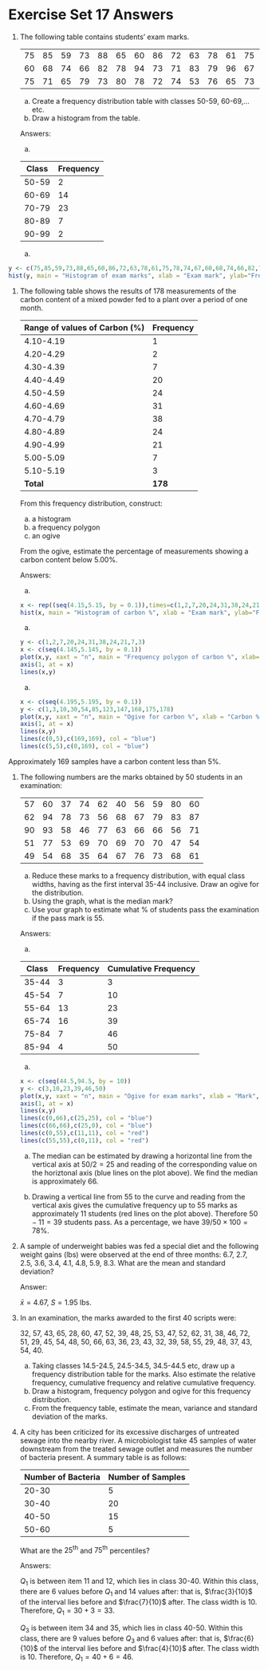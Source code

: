 # Exercise Set 17 Answers {.unlisted .unnumbered}

1. The following table contains students' exam marks.

    |   |   |   |   |   |   |   |   |   |   |   |   |   |   |   |   |
    |---|---|---|---|---|---|---|---|---|---|---|---|---|---|---|---|
    |75|85|59|73|88|65|60|86|72|63|78|61|75|78|74|67|
    |60|68|74|66|82|78|94|73|71|83|79|96|67|62|75|81|
    |75|71|65|79|73|80|78|72|74|53|76|65|73|67|72|63|

    a. Create a frequency distribution table with classes 50-59, 60-69,... etc.
    a. Draw a histogram from the table.

    Answers:
    a.

    | Class | Frequency |
    |---|---|
    | 50-59 | 2|
    | 60-69 |14|
    | 70-79 |23|
    | 80-89 | 7|
    | 90-99 | 2|

    a.

```r
y <- c(75,85,59,73,88,65,60,86,72,63,78,61,75,78,74,67,60,68,74,66,82,78,94,73,71,83,79,96,67,62,75,81,75,71,65,79,73,80,78,72,74,53,76,65,73,67,72,63)
hist(y, main = "Histogram of exam marks", xlab = "Exam mark", ylab="Frequency",breaks = c(50,60,70,80,90,100), ylim=c(0,25))
```



1. The following table shows the results of 178 measurements of the carbon content of a mixed powder fed to a plant over a period of one month.

    |Range of values of Carbon (%)| Frequency|
    |---|---|
    |4.10-4.19 |1|
    |4.20-4.29 |2|
    |4.30-4.39 |7|
    |4.40-4.49 |20|
    |4.50-4.59 |24|
    |4.60-4.69 |31|
    |4.70-4.79 |38|
    |4.80-4.89 |24|
    |4.90-4.99 |21|
    |5.00-5.09 |7|
    |5.10-5.19 |3|
    |**Total** |**178**|

    From this frequency distribution, construct:
    a. a histogram
    a. a frequency polygon
    a. an ogive

    From the ogive, estimate the percentage of measurements showing a carbon content below 5.00%.

    Answers:

    a. 
```r
x <- rep((seq(4.15,5.15, by = 0.1)),times=c(1,2,7,20,24,31,38,24,21,7,3))
hist(x, main = "Histogram of carbon %", xlab = "Exam mark", ylab="Frequency",breaks = c(4.10,4.20,4.30,4.40,4.50,4.60,4.70,4.80,4.90,5.00,5.10,5.20), xlim=c(4.1,5.2), ylim=c(0,40))
```

    a. 
```r
y <- c(1,2,7,20,24,31,38,24,21,7,3)
x <- c(seq(4.145,5.145, by = 0.1))
plot(x,y, xaxt = "n", main = "Frequency polygon of carbon %", xlab="Carbon %", ylab="Frequency")
axis(1, at = x)
lines(x,y)
```

    a. 
```r
x <- c(seq(4.195,5.195, by = 0.1))
y <- c(1,3,10,30,54,85,123,147,168,175,178)
plot(x,y, xaxt = "n", main = "Ogive for carbon %", xlab = "Carbon %", ylab = "Cumulative Frequency")
axis(1, at = x)
lines(x,y)
lines(c(0,5),c(169,169), col = "blue")
lines(c(5,5),c(0,169), col = "blue")
```

Approximately 169 samples have a carbon content less than 5%.

1. The following numbers are the marks obtained by 50 students in an
examination:

    |   |   |   |   |   |   |   |   |   |   |
    |---|---|---|---|---|---|---|---|---|---|
    | 57| 60| 37| 74| 62| 40| 56| 59| 80| 60|
    | 62| 94| 78| 73| 56| 68| 67| 79| 83| 87|
    | 90| 93| 58| 46| 77| 63| 66| 66| 56| 71|
    | 51| 77| 53| 69| 70| 69| 70| 70| 47| 54|
    | 49| 54| 68| 35| 64| 67| 76| 73| 68| 61|

    a. Reduce these marks to a frequency distribution, with equal class widths, having as the first interval 35-44 inclusive. Draw an ogive for the distribution.
    a. Using the graph, what is the median mark?
    a. Use your graph to estimate what % of students pass the examination if the pass mark is 55.

    Answers:

    a. 

    | Class | Frequency | Cumulative Frequency |
    |---|---|---|
    |35-44| 3| 3|
    |45-54| 7|10|
    |55-64|13|23|
    |65-74|16|39|
    |75-84| 7|46|
    |85-94| 4|50|

    a. 
```r
x <- c(seq(44.5,94.5, by = 10))
y <- c(3,10,23,39,46,50)
plot(x,y, xaxt = "n", main = "Ogive for exam marks", xlab = "Mark", ylab = "Cumulative Frequency")
axis(1, at = x)
lines(x,y)
lines(c(0,66),c(25,25), col = "blue")
lines(c(66,66),c(25,0), col = "blue")
lines(c(0,55),c(11,11), col = "red")
lines(c(55,55),c(0,11), col = "red")
```

    a.
    The median can be estimated by drawing a horizontal line from the vertical axis at $50/2=25$ and reading of the corresponding value on the horiztonal axis (blue lines on the plot above). We find the median is approximately 66.

    a. Drawing a vertical line from 55 to the curve and reading from the vertical axis gives the cumulative frequency up to 55 marks as approximately 11 students (red lines on the plot above). Therefore $50-11=39$ students pass. As a percentage, we have $39/50 \times 100= 78\%$.

1. A sample of underweight babies was fed a special diet and the following weight gains (lbs) were observed at the end of three months: 6.7, 2.7, 2.5, 3.6, 3.4, 4.1, 4.8, 5.9, 8.3. What are the mean and standard deviation?

    Answer:

    $\bar{x} = 4.67$, $S= 1.95$ lbs.

1.  In an examination, the marks awarded to the first 40 scripts were:

    32, 57, 43, 65, 28, 60, 47, 52, 39, 48, 25, 53, 47, 52, 62, 31, 38, 46, 72, 51, 29, 45, 54, 48, 50, 66, 63, 36, 23, 43, 32, 39, 58, 55, 29, 48, 37, 43, 54, 40.

    a. Taking classes 14.5-24.5, 24.5-34.5, 34.5-44.5 etc, draw up a frequency distribution table for the marks. Also estimate the relative frequency, cumulative frequency and relative cumulative frequency.
    a. Draw a histogram, frequency polygon and ogive for this frequency distribution.
    a. From the frequency table, estimate the mean, variance and standard deviation of the marks.





1. A city has been criticized for its excessive discharges of untreated sewage into the nearby river. A microbiologist take 45 samples of water downstream from the treated sewage outlet and measures the number of bacteria present. A summary table is as follows:

    | Number of Bacteria | Number of Samples |
    |---|---|
    |20-30| 5|
    |30-40|20|
    |40-50|15|
    |50-60| 5|

    What are the $25^{\text{th}}$ and $75^{\text{th}}$ percentiles?

    Answers:

    $Q_1$ is between item 11 and 12, which lies in class 30-40. Within this class, there are 6 values before $Q_1$ and 14 values after: that is, $\frac{3}{10}$ of the interval lies before and $\frac{7}{10}$ after. The class width is 10. Therefore, $Q_1=30+3=33$.

    $Q_3$ is between item 34 and 35, which lies in class 40-50. Within this class, there are 9 values before $Q_3$ and 6 values after: that is, $\frac{6}{10}$ of the interval lies before and $\frac{4}{10}$ after. The class width is 10. Therefore, $Q_1=40+6=46$.
